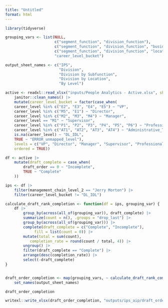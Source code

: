 ```yaml
---
title: "Untitled"
format: html
---
```



```r
library(tidyverse)

grouping_vars <- list(NULL, 
                      c("segment_function", "division_function"), 
                      c("segment_function", "division_function", "business_unit_sub_function"),
                      c("segment_function", "division_function", "location"),
                      "career_level_bucket")

output_sheet_names <- c("IPS", 
                        "Division",
                        "Division by Subfunction",
                        "Division by Location",
                        "By Level")

active <- readxl::read_xlsx("inputs/People Analytics - Active.xlsx", skip = 12) |> 
    janitor::clean_names() |> 
    mutate(career_level_bucket = factor(case_when(
    career_level %in% c("E2", "E3", "E4", "E5") ~ "VP",
    career_level %in% c("M5", "E1") ~ "Director",
    career_level %in% c("M2", "M3", "M4") ~ "Manager",
    career_level == "M1" ~ "Supervisor",
    career_level %in% c("P1", "P2", "P3", "P4", "P5", "P6") ~ "Professional",
    career_level %in% c("AT1", "AT2", "AT3", "AT4") ~ "Administrative_Technical",
    is.na(career_level) ~ "DL_IDL",
    TRUE ~ "ERROR_unmapped_level"),
    levels = c("VP", "Director", "Manager", "Supervisor", "Professional", "Administrative_Technical", "DL_IDL", "ERROR_unmapped_level"),
    ordered = TRUE))

df <- active |> 
    mutate(draft_complete = case_when(
        draft_order == 0 ~ "Incomplete",
        TRUE ~ "Complete"
    ))

ips <- df |> 
    filter(management_chain_level_2 == "Jerry Morton") |> 
    filter(career_level_bucket != "DL_IDL")

calculate_draft_rank_completion <- function(df = ips, grouping_var) {
    df |> 
        group_by(across(all_of(grouping_var)), draft_complete) |> 
        summarize(count = n(), .groups = "drop_last") |> 
        group_by(across(all_of(grouping_var))) |> 
        complete(draft_complete = c("Complete", "Incomplete"), 
             fill = list(count = 0)) |>  
        mutate(total = sum(count),
           completion_rate = round(count / total, 4)) |> 
        ungroup() |> 
        filter(draft_complete == "Complete") |> 
        arrange(desc(completion_rate)) |> 
        select(-draft_complete)
}


draft_order_completion <- map(grouping_vars, ~ calculate_draft_rank_completion(ips, .x)) |> 
    set_names(output_sheet_names)

draft_order_completion

writexl::write_xlsx(draft_order_completion, "outputs/ips_aip/draft_order_completion.xlsx")
```